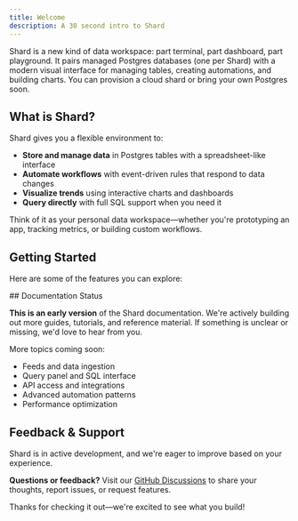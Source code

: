 ```yaml
---
title: Welcome
description: A 30 second intro to Shard
---
```



Shard is a new kind of data workspace: part terminal, part dashboard, part playground. It pairs managed Postgres databases (one per Shard) with a modern visual interface for managing tables, creating automations, and building charts. You can provision a cloud shard or bring your own Postgres soon.

## What is Shard?

Shard gives you a flexible environment to:

- **Store and manage data** in Postgres tables with a spreadsheet-like interface
- **Automate workflows** with event-driven rules that respond to data changes
- **Visualize trends** using interactive charts and dashboards
- **Query directly** with full SQL support when you need it

Think of it as your personal data workspace—whether you're prototyping an app, tracking metrics, or building custom workflows.

## Getting Started

Here are some of the features you can explore:

<CardGrid >
<LinkCard href="/docs/how-to/tables"  title="Tables" description='Create and manage tables with a visual interface. Add rows, edit cells, paginate through data, and filter with a query builder. Backed by Postgres.' />
<LinkCard href="/docs/how-to/automations"  title="Automations" description='Build event-driven workflows that trigger actions when your data changes. Send webhooks, create rows, and chain complex logic using visual rules.' />
<LinkCard href="/docs/how-to/charts"  title="Charts" description='Visualize your data with line charts. Track metrics over time, compare multiple series, and monitor trends in real-time.' />
<LinkCard href="/docs/how-to/export"  title="Export" description='Back up your entire Shard as a Postgres‑compatible SQL file. Export your data at any time for safekeeping or migration.' />

</CardGrid>
## Documentation Status

**This is an early version** of the Shard documentation. We're actively building out more guides, tutorials, and reference material. If something is unclear or missing, we'd love to hear from you.

More topics coming soon:
- Feeds and data ingestion
- Query panel and SQL interface
- API access and integrations
- Advanced automation patterns
- Performance optimization

## Feedback & Support

Shard is in active development, and we're eager to improve based on your experience.

**Questions or feedback?** Visit our [GitHub Discussions](https://github.com/shardlabs/web/discussions) to share your thoughts, report issues, or request features.

Thanks for checking it out—we're excited to see what you build!
